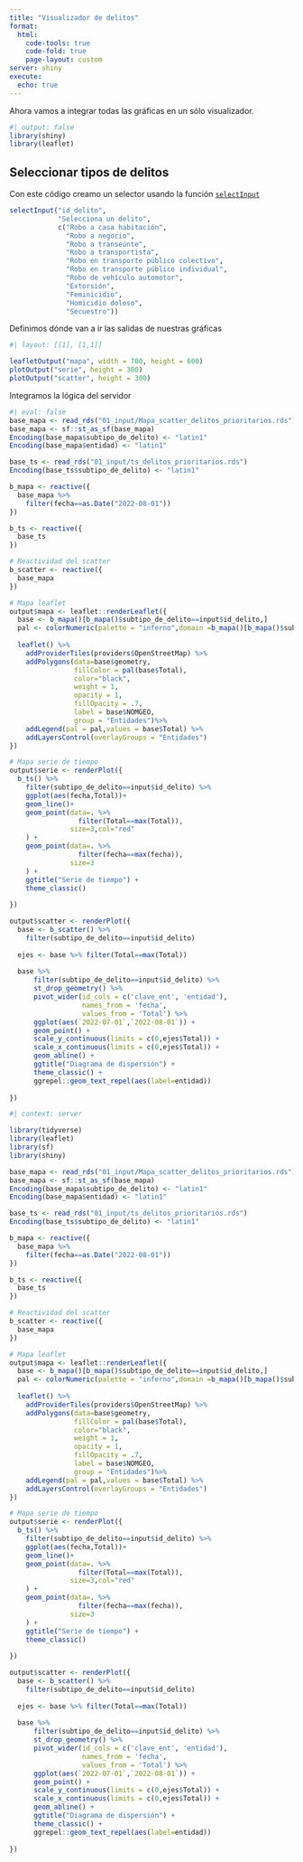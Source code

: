 ```yaml
---
title: "Visualizador de delitos"
format: 
  html:
    code-tools: true
    code-fold: true
    page-layout: custom
server: shiny
execute:
  echo: true
---
```


Ahora vamos a integrar todas las gráficas en un sólo visualizador.

```r
#| output: false
library(shiny)
library(leaflet)
```


::: {}
## Seleccionar tipos de delitos

Con este código creamo un selector usando la función [`selectInput`](https://shiny.rstudio.com/reference/shiny/0.12.2/selectInput.html)
```r
selectInput("id_delito",
            "Selecciona un delito",
            c("Robo a casa habitación",
              "Robo a negocio",                   
              "Robo a transeúnte",                
              "Robo a transportista",
              "Robo en transporte público colectivo",
              "Robo en transporte público individual",
              "Robo de vehículo automotor",
              "Extorsión",                         
              "Feminicidio",                   
              "Homicidio doloso",
              "Secuestro"))
```
:::

Definimos dónde van a ir las salidas de nuestras gráficas
```r
#| layout: [[1], [1,1]]

leafletOutput("mapa", width = 700, height = 600)
plotOutput("serie", height = 300)
plotOutput("scatter", height = 300)
```


Integramos la lógica del servidor
```r
#| eval: false
base_mapa <- read_rds("01_input/Mapa_scatter_delitos_prioritarios.rds")
base_mapa <- sf::st_as_sf(base_mapa)
Encoding(base_mapa$subtipo_de_delito) <- "latin1"
Encoding(base_mapa$entidad) <- "latin1"

base_ts <- read_rds("01_input/ts_delitos_prioritarios.rds")
Encoding(base_ts$subtipo_de_delito) <- "latin1"

b_mapa <- reactive({
  base_mapa %>% 
    filter(fecha==as.Date("2022-08-01"))
})

b_ts <- reactive({
  base_ts
})

# Reactividad del scatter
b_scatter <- reactive({
  base_mapa
})

# Mapa leaflet
output$mapa <- leaflet::renderLeaflet({
  base <- b_mapa()[b_mapa()$subtipo_de_delito==input$id_delito,]
  pal <- colorNumeric(palette = "inferno",domain =b_mapa()[b_mapa()$subtipo_de_delito==input$id_delito,]$Total)    
  
  leaflet() %>% 
    addProviderTiles(providers$OpenStreetMap) %>% 
    addPolygons(data=base$geometry,
                fillColor = pal(base$Total),
                color="black",
                weight = 1,
                opacity = 1,
                fillOpacity = .7,
                label = base$NOMGEO,
                group = "Entidades")%>% 
    addLegend(pal = pal,values = base$Total) %>% 
    addLayersControl(overlayGroups = "Entidades")
})

# Mapa serie de tiempo
output$serie <- renderPlot({
  b_ts() %>% 
    filter(subtipo_de_delito==input$id_delito) %>%
    ggplot(aes(fecha,Total))+
    geom_line()+
    geom_point(data=. %>% 
                 filter(Total==max(Total)),
               size=3,col="red"
    ) +
    geom_point(data=. %>% 
                 filter(fecha==max(fecha)),
               size=3
    ) +
    ggtitle("Serie de tiempo") +
    theme_classic()
    
})

output$scatter <- renderPlot({
  base <- b_scatter() %>% 
    filter(subtipo_de_delito==input$id_delito)
  
  ejes <- base %>% filter(Total==max(Total))
  
  base %>% 
      filter(subtipo_de_delito==input$id_delito) %>%
      st_drop_geometry() %>%
      pivot_wider(id_cols = c('clave_ent', 'entidad'),
                  names_from = 'fecha',
                  values_from = 'Total') %>% 
      ggplot(aes(`2022-07-01`,`2022-08-01`)) +
      geom_point() +
      scale_y_continuous(limits = c(0,ejes$Total)) +
      scale_x_continuous(limits = c(0,ejes$Total)) +
      geom_abline() +
      ggtitle("Diagrama de dispersión") +
      theme_classic() +
      ggrepel::geom_text_repel(aes(label=entidad))
  
})

```

```r
#| context: server

library(tidyverse)
library(leaflet)
library(sf)
library(shiny)

base_mapa <- read_rds("01_input/Mapa_scatter_delitos_prioritarios.rds")
base_mapa <- sf::st_as_sf(base_mapa)
Encoding(base_mapa$subtipo_de_delito) <- "latin1"
Encoding(base_mapa$entidad) <- "latin1"

base_ts <- read_rds("01_input/ts_delitos_prioritarios.rds")
Encoding(base_ts$subtipo_de_delito) <- "latin1"

b_mapa <- reactive({
  base_mapa %>% 
    filter(fecha==as.Date("2022-08-01"))
})

b_ts <- reactive({
  base_ts
})

# Reactividad del scatter
b_scatter <- reactive({
  base_mapa
})

# Mapa leaflet
output$mapa <- leaflet::renderLeaflet({
  base <- b_mapa()[b_mapa()$subtipo_de_delito==input$id_delito,]
  pal <- colorNumeric(palette = "inferno",domain =b_mapa()[b_mapa()$subtipo_de_delito==input$id_delito,]$Total)    
  
  leaflet() %>% 
    addProviderTiles(providers$OpenStreetMap) %>% 
    addPolygons(data=base$geometry,
                fillColor = pal(base$Total),
                color="black",
                weight = 1,
                opacity = 1,
                fillOpacity = .7,
                label = base$NOMGEO,
                group = "Entidades")%>% 
    addLegend(pal = pal,values = base$Total) %>% 
    addLayersControl(overlayGroups = "Entidades")
})

# Mapa serie de tiempo
output$serie <- renderPlot({
  b_ts() %>% 
    filter(subtipo_de_delito==input$id_delito) %>%
    ggplot(aes(fecha,Total))+
    geom_line()+
    geom_point(data=. %>% 
                 filter(Total==max(Total)),
               size=3,col="red"
    ) +
    geom_point(data=. %>% 
                 filter(fecha==max(fecha)),
               size=3
    ) +
    ggtitle("Serie de tiempo") +
    theme_classic()
    
})

output$scatter <- renderPlot({
  base <- b_scatter() %>% 
    filter(subtipo_de_delito==input$id_delito)
  
  ejes <- base %>% filter(Total==max(Total))
  
  base %>% 
      filter(subtipo_de_delito==input$id_delito) %>%
      st_drop_geometry() %>%
      pivot_wider(id_cols = c('clave_ent', 'entidad'),
                  names_from = 'fecha',
                  values_from = 'Total') %>% 
      ggplot(aes(`2022-07-01`,`2022-08-01`)) +
      geom_point() +
      scale_y_continuous(limits = c(0,ejes$Total)) +
      scale_x_continuous(limits = c(0,ejes$Total)) +
      geom_abline() +
      ggtitle("Diagrama de dispersión") +
      theme_classic() +
      ggrepel::geom_text_repel(aes(label=entidad))
  
})

```


